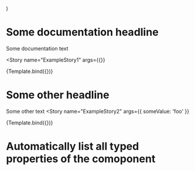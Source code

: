 


<Meta
  title="_Templates/ExampleComponentMDX"
  component={ExampleComponent}
  decorators={decorators}
/>

  <Grid container direction="column" spacing={1}>
    <Grid item>
      <ExampleComponent {...args} />
    </Grid>
    <Grid item>
      <ExampleComponent {...args} />
    </Grid>
  </Grid>
)

# Some documentation headline
Some documentation text

<Story
  name="ExampleStory1"
  args={{}}
>
  {Template.bind({})}
</Story>

# Some other headline
Some other text
<Story
  name="ExampleStory2"
  args={{ someValue: 'foo' }}
>
  {Template.bind({})}
</Story>

# Automatically list all typed properties of the comoponent
<ArgsTable of={ExampleComponent} />
